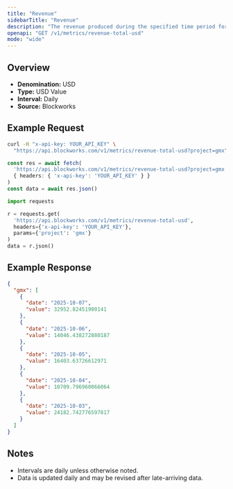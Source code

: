 ```yaml
---
title: "Revenue"
sidebarTitle: "Revenue"
description: "The revenue produced during the specified time period for given project."
openapi: "GET /v1/metrics/revenue-total-usd"
mode: "wide"
---
```


## Overview

- **Denomination:** USD
- **Type:** USD Value
- **Interval:** Daily
- **Source:** Blockworks

## Example Request

<CodeGroup>

```bash cURL
curl -H "x-api-key: YOUR_API_KEY" \
  "https://api.blockworks.com/v1/metrics/revenue-total-usd?project=gmx"
```

```typescript TypeScript
const res = await fetch(
  'https://api.blockworks.com/v1/metrics/revenue-total-usd?project=gmx',
  { headers: { 'x-api-key': 'YOUR_API_KEY' } }
)
const data = await res.json()
```

```python Python
import requests

r = requests.get(
  'https://api.blockworks.com/v1/metrics/revenue-total-usd',
  headers={'x-api-key': 'YOUR_API_KEY'},
  params={'project': 'gmx'}
)
data = r.json()
```

</CodeGroup>

## Example Response

```json
{
  "gmx": [
    {
      "date": "2025-10-07",
      "value": 32952.82451900141
    },
    {
      "date": "2025-10-06",
      "value": 14046.438272880187
    },
    {
      "date": "2025-10-05",
      "value": 16403.63726612971
    },
    {
      "date": "2025-10-04",
      "value": 10709.796960066064
    },
    {
      "date": "2025-10-03",
      "value": 24182.742776597817
    }
  ]
}
```

## Notes
- Intervals are daily unless otherwise noted.
- Data is updated daily and may be revised after late-arriving data.